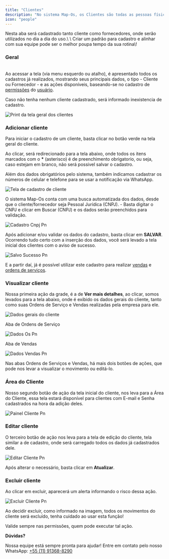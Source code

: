 ```yaml
---
title: "Clientes"
description: "No sistema Map-Os, os Clientes são todas as pessoas físicas ou jurídicas que se relacionam de alguma forma com a empresa: qualquer organização que comercialize bens e serviços com a empresa."
icon: "people"
---
```


<Tip>
  Nesta aba será cadastrado tanto cliente como fornecedores, onde serão utilizados no dia a dia do uso.\
  \
  Criar um padrão para cadastro e alinhar com sua equipe pode ser o melhor poupa tempo da sua rotina\!
</Tip>

### Geral

\
Ao acessar a tela (via menu esquerdo ou atalho), é apresentado todos os cadastros já realizados, mostrando seus principais dados, o tipo - Cliente ou Fornecedor - e as ações disponíveis, baseando-se no cadastro de [permissões](/mapos/configuracoes/permissoes) do [usuário](/mapos/configuracoes/usuarios).

<Note>
  Caso não tenha nenhum cliente cadastrado, será informado inexistencia de cadastro.
</Note>

![Print da tela geral dos clientes](/images/clientes/grade-clientes.png)

### Adicionar cliente

Para iniciar o cadastro de um cliente, basta clicar no botão verde na tela geral do cliente.

Ao clicar, será redirecionado para a tela abaixo, onde todos os itens marcados com o **\*** (asterisco) é de preenchimento obrigatorio, ou seja, caso estejam em branco, não será possivel salvar o cadastro.

<Tip>
  Além dos dados obrigatórios pelo sistema, também indicamos cadastrar os números de celular e telefone para se usar a notificação via WhatsApp.
</Tip>

![Tela de cadastro de cliente](/images/clientes/adicionar-clientes.png)

<Tip>
  O sistema Map-Os conta com uma busca automatizada dos dados, desde que o cliente/fornecedor seja Pessoal Jurídica (CNPJ). - Basta digitar o CNPJ e clicar em Buscar (CNPJ) e os dados serão preenchidos para validação.
</Tip>

![Cadastro Cnpj Pn](/images/clientes/cadastro-cnpj.png)

Após adicionar e/ou validar os dados do cadastro, basta clicar em **SALVAR**. Ocorrendo tudo certo com a inserção dos dados, você será levado a tela inicial dos clientes com o aviso de sucesso.

![Salvo Sucesso Pn](/images/clientes/salvo-sucesso.png)

E a partir daí, já é possível utilizar este cadastro para realizar [vendas](/mapos/vendas) e [ordens de serviços](/mapos/ordens-de-servico).

### Visualizar cliente

Nossa primeira ação da grade, é a de **Ver mais detalhes**, ao clicar, somos levados para a tela abaixo, onde é exibido os dados gerais do cliente, tanto como suas Ordens de Serviço e Vendas realizadas pela empresa para ele.

![Dados gerais do cliente](/images/clientes/dados-geral.png)

Aba de Ordens de Serviço

![Dados Os Pn](/images/clientes/dados-os.png)

Aba de Vendas

![Dados Vendas Pn](/images/clientes/dados-vendas.png)

<Tip>
  Nas abas Ordens de Serviços e Vendas, há mais dois botões de ações, que pode nos levar a visualizar o movimento ou editá-lo.
</Tip>

### Área do Cliente

Nosso segundo botão de ação da tela inicial do cliente, nos leva para a Área do Cliente, essa tela estará disponível para clientes com E-mail e Senha cadastrados na hora da adição deles.

![Painel Cliente Pn](/images/clientes/painel-cliente.png)

### Editar cliente

O terceiro botão de ação nos leva para a tela de edição do cliente, tela similar a de cadastro, onde será carregado todos os dados já cadastrados dele.

![Editar Cliente Pn](/images/clientes/editar-cliente.png)

Após alterar o necessário, basta clicar em **Atualizar**.

### Excluir cliente

Ao clicar em excluir, aparecerá um alerta informando o risco dessa ação.

![Excluir Cliente Pn](/images/clientes/excluir-cliente.png)

<Warning>
  Ao decidir excluir, como informado na imagem, todos os movimentos do cliente será excluído, tenha cuidado ao usar esta função!

  Valide sempre nas permissões, quem pode executar tal ação.
</Warning>


<Icon icon="cloud-question" /> **Dúvidas?**

Nossa equipe está sempre pronta para ajudar\! Entre em contato pelo nosso WhatsApp: [\+55 (11) 91368-8290](https://sysgo.com.br/wa)